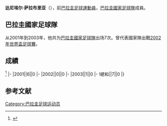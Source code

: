 {{Infobox football biography
|name=达尼埃尔·萨拉布里亚
|image=
|fullname=Daniel Sanabria
|birth_date={{Birth date and age|1977|2|8}}
|cityofbirth=[[亞松森|亞松森]]
|countryofbirth=[[巴拉圭|巴拉圭]]
|height=
|position=[[後衛_(足球)|後衛]]
|currentclub=
|years=1995-1998<br/>1999<br/>2000<br/>2001-2004<br/>2002<br/>2005<br/>2005<br/>2006<br/>2007<br/>2008
|clubs=[[Club_Sport_Colombia|Sport Colombia]]<br/>[[12_de_Octubre_Football_Club|12 Octubre]]<br/>[[湘南比馬|湘南比馬]]<br/>[[自由俱乐部|自由俱乐部]]<br/>→[[京都不死鳥F.C.|京都不死鳥]]<br/>[[科洛科洛竞技俱乐部|高路高路]]<br/>[[卢克尼奥竞技俱乐部|路昆奴]]<br/>[[奥林匹亚俱乐部|奧林比亞會]]<br/>[[América_Futebol_Clube_(SP)|América]]<br/>[[麦德林独立|麦德林独立]]
|caps(goals)=
|nationalyears=2001-2003
|nationalteam=[[巴拉圭國家足球隊|巴拉圭]]
|nationalcaps(goals)=7 (0)
}}
'''达尼埃尔·萨拉布里亚'''（{{Bd|1977年|2月8日||}}），前[[巴拉圭|巴拉圭]][[足球|足球]][[運動員|運動員]]，[[巴拉圭國家足球隊|巴拉圭國家足球隊]]成員。

==巴拉圭國家足球隊==
从2001年到2003年，他共为[[巴拉圭國家足球隊|巴拉圭國家足球隊]]出场7次。曾代表國家隊出戰[[2002年世界盃足球賽|2002年世界盃足球賽]]。

==成績==
<ref>{{Cite web |url=http://www.national-football-teams.com/player/5140/Daniel_Sanabria.html |title=National Football Teams |access-date=2015-09-24 |archive-date=2019-12-10 |archive-url=https://web.archive.org/web/20191210193445/https://www.national-football-teams.com/player/5140/Daniel_Sanabria.html |dead-url=no }}</ref>
{{Football player national team statistics|PAR}}
|-
|2001||6||0
|-
|2002||0||0
|-
|2003||1||0
|-
!總和||7||0
|}

==参考文献==
{{reflist}}

{{Soccer-player-stub}}
{{DEFAULTSORT: Sanabria, Daniel}}
[[Category:巴拉圭足球运动员|Category:巴拉圭足球运动员]]